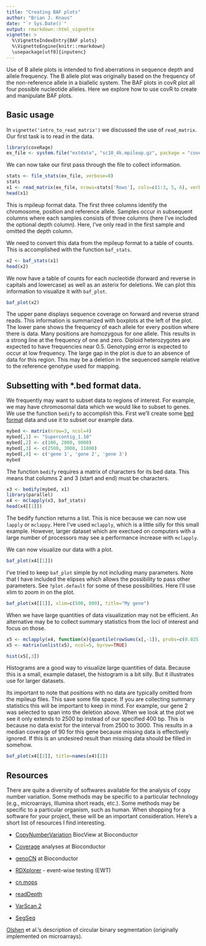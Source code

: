 ```yaml
---
title: "Creating BAF plots"
author: "Brian J. Knaus"
date: "`r Sys.Date()`"
output: rmarkdown::html_vignette
vignette: >
  %\VignetteIndexEntry{BAF plots}
  %\VignetteEngine{knitr::rmarkdown}
  \usepackage[utf8]{inputenc}
---
```



Use of B allele plots is intended to find aberrations in sequence depth and allele frequency.
The B allele plot was originally based on the frequency of the non-reference allele in a biallelic system.
The BAF plots in covR plot all four possible nucleotide alleles.
Here we explore how to use covR to create and manipulate BAF plots.


## Basic usage


In `vignette('intro_to_read_matrix')` we discussed the use of `read_matrix`.
Our first task is to read in the data.


```r
library(coveRage)
ex_file <- system.file("extdata", "sc10_4k.mpileup.gz", package = "coveRage")
```


We can now take our first pass through the file to collect information.

```r
stats <- file_stats(ex_file, verbose=0)
stats
x1 <- read_matrix(ex_file, nrows=stats['Rows'], cols=c(1:3, 5, 6), verbose=0)
head(x1)
```



This is mpileup format data.
The first three columns identify the chromosome, position and reference allele.
Samples occur in subsequent columns where each samples consists of three columns (here I've included the optional depth column).
Here, I've only read in the first sample and omitted the depth column.


We need to convert this data from the mpileup format to a table of counts.
This is accomplished with the function `baf_stats`.


```r
x2 <- baf_stats(x1)
head(x2)
```


We now have a table of counts for each nucleotide (forward and reverse in capitals and lowercase) as well as an asterix for deletions.
We can plot this information to visualize it with `baf_plot`.


```r
baf_plot(x2)
```


The upper pane displays sequence coverage on forward and reverse strand reads.
This information is summarized with boxplots at the left of the plot.
The lower pane shows the frequency of each allele for every position where there is data.
Many positions are homozygous for one allele.
This results in a strong line at the frequency of one and zero.
Diploid heterozygotes are expected to have frequencies near 0.5.
Genotyping error is expected to occur at low frequency.
The large gap in the plot is due to an absence of data for this region.
This may be a deletion in the sequenced sample relative to the reference genotype used for mapping.


## Subsetting with *.bed format data.


We frequently may want to subset data to regions of interest.
For example, we may have chromosomal data which we would like to subset to genes.
We use the function `bedify` to accomplish this.
First we'll create some [bed format](https://genome.ucsc.edu/FAQ/FAQformat.html#format1) data and use it to subset our example data.


```r
mybed <- matrix(nrow=3, ncol=4)
mybed[,1] <- "Supercontig_1.10"
mybed[,2] <- c(100, 2000, 9000)
mybed[,3] <- c(2500, 3000, 11000)
mybed[,4] <- c('gene 1', 'gene 2', 'gene 3')
mybed
```


The function `bedify` requires a matrix of characters for its bed data.
This means that columns 2 and 3 (start and end) must be characters.


```r
x3 <- bedify(mybed, x1)
library(parallel)
x4 <- mclapply(x3, baf_stats)
head(x4[[1]])
```


The bedify function returns a list.
This is nice because we can now use `lapply` or `mclappy`.
Here I've used `mclapply`, which is a little silly for this small example.
However, larger dataset which are exectued on computers with a large number of processors may see a performance increase with `mclapply`.


We can now visualize our data with a plot.


```r
baf_plot(x4[[1]])
```


I've tried to keep `baf_plot` simple by not including many parameters.
Note that I have included the elipses which allows the possibility to pass other parameters.
See `?plot.default` for some of these possibilities.
Here I'll use xlim to zoom in on the plot.


```r
baf_plot(x4[[1]], xlim=c(500, 800), title="My gene")
```



When we have large quantities of data visualization may not be efficient.
An alternative may be to collect summary statistics from the loci of interest and focus on those.


```r
x5 <- mclapply(x4, function(x){quantile(rowSums(x[,-1]), probs=c(0.025, 0.16, 0.5, 0.84, 0.975))})
x5 <- matrix(unlist(x5), ncol=5, byrow=TRUE)
```


```r
hist(x5[,3])
```


Histograms are a good way to visualize large quantities of data.
Because this is a small, example dataset, the histogram is a bit silly.
But it illustrates use for larger datasets.


Its important to note that positions with no data are typically omitted from the mpileup files.
This save some file space.
If you are collecting summary statistics this will be important to keep in mind.
For example, our gene 2 was selected to span into the deletion above.
When we look at the plot we see it only extends to 2500 bp instead of our specified 400 bp.
This is because no data exist for the interval from 2500 to 3000.
This results in a median coverage of 90 for this gene because missing data is effectively ignored.
If this is an undesired result than missing data should be filled in somehow.



```r
baf_plot(x4[[2]], title=names(x4)[2])
```






## Resources

There are quite a diversity of softwares available for the analysis of copy number variation.
Some methods may be specific to a particular technology (e.g., microarrays, Illumina short reads, etc.).
Some methods may be specific to a particular organism, such as human.
When shopping for a software for your project, these will be an important consideration.
Here's a short list of resources I find interesting.


* [CopyNumberVariation](http://www.bioconductor.org/packages/release/BiocViews.html#___CopyNumberVariation) BiocView at Bioconductor

* [Coverage](http://www.bioconductor.org/packages/release/BiocViews.html#___Coverage) analyses at Bioconductor
* [genoCN](http://www.bioconductor.org/packages/release/bioc/html/genoCN.html) at Bioconductor
* [RDXplorer](http://rdxplorer.sourceforge.net/) - event-wise testing (EWT)
* [cn.mops](http://www.bioconductor.org/packages/release/bioc/html/cn.mops.html)
* [readDepth](https://github.com/chrisamiller/readdepth)
* [VarScan 2](http://varscan.sourceforge.net/)
* [SegSeq](http://www.broadinstitute.org/cgi-bin/cancer/publications/pub_paper.cgi?mode=view&paper_id=182)


[Olshen](http://biostatistics.oxfordjournals.org/content/5/4/557.short?rss=1&ssource=mfc) et al.'s description of circular binary segmentation (originally implemented on microarrays).



